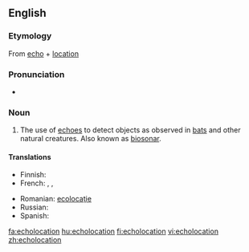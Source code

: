 ==English==

===Etymology===
{{wikipedia}}
From [[echo]] + [[location]]

===Pronunciation===
* {{rhymes|eɪʃən}}

===Noun===
{{en-noun}}

# The use of [[echo]]es to detect objects as observed in [[bat]]s and other natural creatures.  Also known as [[biosonar]].

====Translations====
{{trans-top|use of echos to detect objects}}
* Finnish: {{t-|fi|kaikuluotaus}}
* French: {{t-|fr|écholocation|f}},  {{t-|fr|écholocalisation}},
{{trans-mid}}
* Romanian: [[ecolocaţie]] {{f}}
* Russian: {{t+|ru|эхолокация|f|tr=exolokátsija}}
* Spanish: {{t|es|ecolocalización|f}}
{{trans-bottom}}

[[fa:echolocation]]
[[hu:echolocation]]
[[fi:echolocation]]
[[vi:echolocation]]
[[zh:echolocation]]
